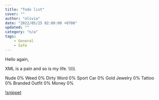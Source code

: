 ```yaml
---
title: "Todo list"
cover: ""
author: "olivia"
date: "2022/05/25 02:00:00 +0700"
updated: ""
category: "n/a"
tags:
    - General
    - Safe
---
```


Hello again,

XML is a pain and so is my life. \\\\\\\\\\

Nude 0%
Weed 0%
Dirty Word 0%
Sport Car 0%
Gold Jewelry 0%
Tattoo 0%
Branded Outfit 0%
Money 0%

[!snippet](./love_is_a_bish.png)
